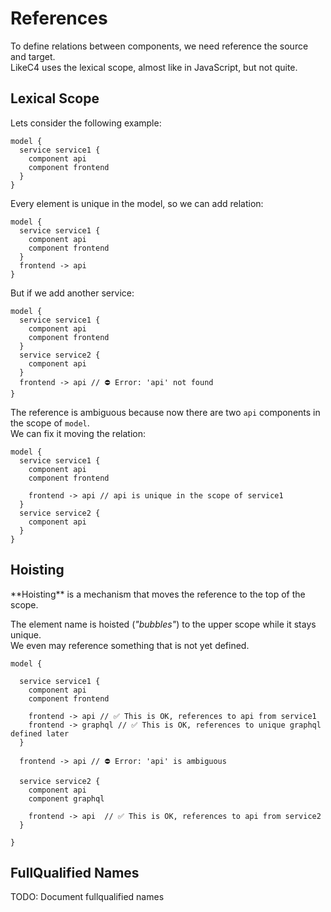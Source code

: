 
# References

To define relations between components, we need reference the source and target.  
LikeC4 uses the lexical scope, almost like in JavaScript, but not quite.

## Lexical Scope

Lets consider the following example:

```likec4 filename="references.c4"
model {
  service service1 {
    component api
    component frontend
  }
}
```

Every element is unique in the model, so we can add relation:

```likec4 {6} filename="references.c4"
model {
  service service1 {
    component api
    component frontend
  }
  frontend -> api
}
```

But if we add another service:

```likec4 {6-9} filename="references.c4"
model {
  service service1 {
    component api
    component frontend
  }
  service service2 {
    component api
  }
  frontend -> api // ⛔️ Error: 'api' not found
}
```

The reference is ambiguous because now there are two `api` components in the scope of `model`.  
We can fix it moving the relation:

```likec4 {6} filename="references.c4" 
model {
  service service1 {
    component api
    component frontend

    frontend -> api // api is unique in the scope of service1
  }
  service service2 {
    component api
  }  
}
```

## Hoisting

<Callout type="info" emoji="ℹ️">
  **Hoisting** is a mechanism that moves the reference to the top of the scope.
</Callout>

The element name is hoisted (_"bubbles"_) to the upper scope while it stays unique.  
We even may reference something that is not yet defined.

```likec4 copy filename="nested-elements.c4"
model {
  
  service service1 {
    component api
    component frontend

    frontend -> api // ✅ This is OK, references to api from service1
    frontend -> graphql // ✅ This is OK, references to unique graphql defined later
  }  

  frontend -> api // ⛔️ Error: 'api' is ambiguous

  service service2 {
    component api
    component graphql

    frontend -> api  // ✅ This is OK, references to api from service2
  }  
  
}
```

## FullQualified Names

<Callout>
  TODO: Document fullqualified names
</Callout>
